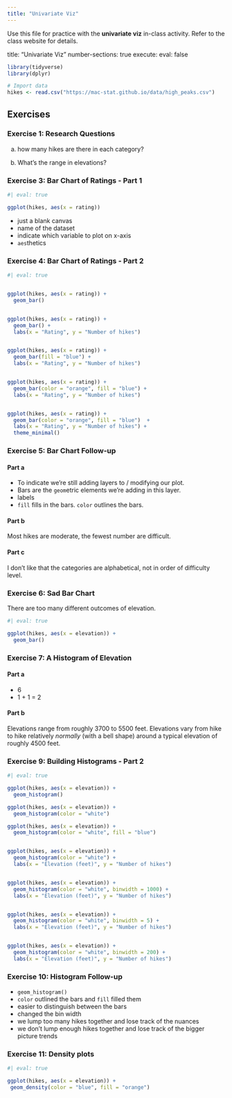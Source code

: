 ```yaml
---
title: "Univariate Viz"
---
```


Use this file for practice with the **univariate viz** in-class activity.  Refer to the class website for details.




title: "Univariate Viz"
number-sections: true
execute: 
  eval: false


```r
library(tidyverse)
library(dplyr)

# Import data
hikes <- read.csv("https://mac-stat.github.io/data/high_peaks.csv")
```


## Exercises

### Exercise 1: Research Questions {.unnumbered}

a.  how many hikes are there in each category?

b.  What's the range in elevations?



### Exercise 3: Bar Chart of Ratings - Part 1 {.unnumbered}

```r
#| eval: true

ggplot(hikes, aes(x = rating))
```

-   just a blank canvas
-   name of the dataset
-   indicate which variable to plot on x-axis
-   `aes`thetics



### Exercise 4: Bar Chart of Ratings - Part 2 {.unnumbered}

```r
#| eval: true


ggplot(hikes, aes(x = rating)) +
  geom_bar()


ggplot(hikes, aes(x = rating)) +
  geom_bar() +
  labs(x = "Rating", y = "Number of hikes")


ggplot(hikes, aes(x = rating)) +
  geom_bar(fill = "blue") +
  labs(x = "Rating", y = "Number of hikes")


ggplot(hikes, aes(x = rating)) +
  geom_bar(color = "orange", fill = "blue") +
  labs(x = "Rating", y = "Number of hikes")


ggplot(hikes, aes(x = rating)) +
  geom_bar(color = "orange", fill = "blue")  +
  labs(x = "Rating", y = "Number of hikes") + 
  theme_minimal()
```


### Exercise 5: Bar Chart Follow-up {.unnumbered}

#### Part a {.unnumbered}

-   To indicate we're still adding layers to / modifying our plot.
-   Bars are the `geom`etric elements we're adding in this layer.
-   labels
-   `fill` fills in the bars. `color` outlines the bars.

#### Part b {.unnumbered}

Most hikes are moderate, the fewest number are difficult.

#### Part c {.unnumbered}

I don't like that the categories are alphabetical, not in order of difficulty level.



### Exercise 6: Sad Bar Chart {.unnumbered}

There are too many different outcomes of elevation.

```r
#| eval: true

ggplot(hikes, aes(x = elevation)) + 
  geom_bar()
```



### Exercise 7: A Histogram of Elevation {.unnumbered}

#### Part a {.unnumbered}

-   6
-   1 + 1 = 2

#### Part b {.unnumbered}

Elevations range from roughly 3700 to 5500 feet. Elevations vary from hike to hike relatively *normally* (with a bell shape) around a typical elevation of roughly 4500 feet.



### Exercise 9: Building Histograms - Part 2 {.unnumbered}

```r
#| eval: true

ggplot(hikes, aes(x = elevation)) +
  geom_histogram()

ggplot(hikes, aes(x = elevation)) +
  geom_histogram(color = "white") 

ggplot(hikes, aes(x = elevation)) +
  geom_histogram(color = "white", fill = "blue") 


ggplot(hikes, aes(x = elevation)) +
  geom_histogram(color = "white") +
  labs(x = "Elevation (feet)", y = "Number of hikes")


ggplot(hikes, aes(x = elevation)) +
  geom_histogram(color = "white", binwidth = 1000) +
  labs(x = "Elevation (feet)", y = "Number of hikes")


ggplot(hikes, aes(x = elevation)) +
  geom_histogram(color = "white", binwidth = 5) +
  labs(x = "Elevation (feet)", y = "Number of hikes")


ggplot(hikes, aes(x = elevation)) +
  geom_histogram(color = "white", binwidth = 200) +
  labs(x = "Elevation (feet)", y = "Number of hikes")
```


### Exercise 10: Histogram Follow-up {.unnumbered}

-   `geom_histogram()`
-   `color` outlined the bars and `fill` filled them
-   easier to distinguish between the bars
-   changed the bin width
-   we lump too many hikes together and lose track of the nuances
-   we don't lump enough hikes together and lose track of the bigger picture trends


### Exercise 11: Density plots {.unnumbered}

```r
#| eval: true

ggplot(hikes, aes(x = elevation)) +
 geom_density(color = "blue", fill = "orange")
```


